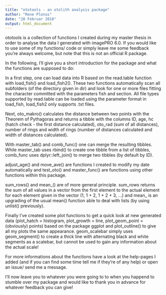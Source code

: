```yaml
---
title: "ototools - an otolith analysis package"
author: "Rene Plonus"
date: "28 Februar 2018"
output: html_document
---
```


ototools is a collection of functions I created during my master thesis in order to analyse the data I generated with imagePRO 6.0. If you would like to use some of my functions/ code or simply leave me some feedback you're always welcome, but note that this is not an official R package.

In the following, I'll give you a short introduction for the package and what the functions are supposed to do:

In a first step, one can load data into R based on the read.table function with load_fish() and load_fish2(). These two functions automatically scan all subfolders (of the directory given in dir) and look for one or more files fitting the character committed with the parameters fish and section. All file types supported by read.table can be loaded using the parameter format in load_fish, load_fish2 only supports .txt files.

Next, oto_makro() calculates the distance between two points with the Theorem of Pythagoras and returns a tibble with the columns ID, age, hc (hatch check - the first distance calculated), oto_rad (sum of all distances), number of rings and width of rings (number of distances calculated and width of distances calculated).

With master_tab() and comb_func() one can merge the resulting tibbles. While master_tab uses rbind() to create one tibble from a list of tibbles, comb_func uses dplyr::left_join() to merge two tibbles (by default by ID).

adjust_age() and move_ave() are functions I created to modify my date automatically and test_oto() and master_func() are functions using other functions within this package.

sum_rows() and mean_() are of more general principle. sum_rows returns the sum of all values in a vector from the first element to the actual element for each element given in the vector (1, 1 + 2, 1 + 2 + 3, ...) and mean_ is an upgrading of the usual mean() function able to deal with lists (by using unlist() previously).

Finally I've created some plot functions to get a quick look at new generated data (plot_hatch = histogram, plot_growth = line, plot_geom_point = (obviously) points) based on the package ggplot and plot_outline() to give all my plots the same appearance. geom_scalebar simply uses geom_segment() to create a thick line with alternating black and white segments as a scalebar, but cannot be used to gain any information about the actual scale!

For more informations about the functions have a look at the help-pages I added (and if you can find some time tell me if they're of any help) or open an issue/ send me a message.

I'll now leave you to whatever you were going to to when you happend to stumble over my package and would like to thank you in advance for whatever feedback you can give!
